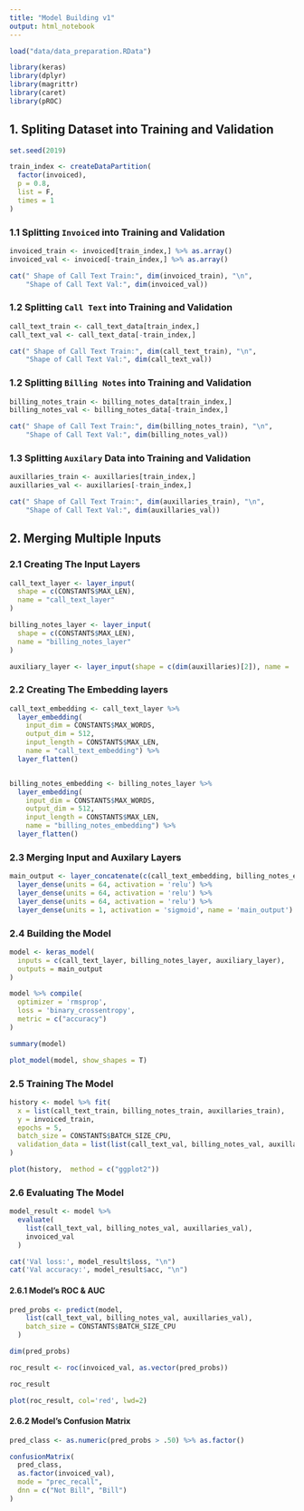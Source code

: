 ---
title: "Model Building v1"
output: html_notebook
---

```{r setup, include=F}
load("data/data_preparation.RData")
```

```{r, message=FALSE}
library(keras)
library(dplyr)
library(magrittr)
library(caret)
library(pROC)
```

## 1. Spliting Dataset into Training and Validation

```{r echo = F}
set.seed(2019)

train_index <- createDataPartition(
  factor(invoiced),
  p = 0.8,
  list = F,
  times = 1
)
```

### 1.1 Splitting `Invoiced` into Training and Validation

```{r}
invoiced_train <- invoiced[train_index,] %>% as.array()
invoiced_val <- invoiced[-train_index,] %>% as.array()

cat(" Shape of Call Text Train:", dim(invoiced_train), "\n",
    "Shape of Call Text Val:", dim(invoiced_val))
```

### 1.2 Splitting `Call Text` into Training and Validation

```{r}
call_text_train <- call_text_data[train_index,]
call_text_val <- call_text_data[-train_index,]

cat(" Shape of Call Text Train:", dim(call_text_train), "\n",
    "Shape of Call Text Val:", dim(call_text_val))
```

### 1.2 Splitting `Billing Notes` into Training and Validation

```{r}
billing_notes_train <- billing_notes_data[train_index,]
billing_notes_val <- billing_notes_data[-train_index,]

cat(" Shape of Call Text Train:", dim(billing_notes_train), "\n",
    "Shape of Call Text Val:", dim(billing_notes_val))
```

### 1.3 Splitting `Auxilary` Data into Training and Validation

```{r}
auxillaries_train <- auxillaries[train_index,]
auxillaries_val <- auxillaries[-train_index,]

cat(" Shape of Call Text Train:", dim(auxillaries_train), "\n",
    "Shape of Call Text Val:", dim(auxillaries_val))
```

## 2. Merging Multiple Inputs

### 2.1 Creating The Input Layers

```{r}
call_text_layer <- layer_input(
  shape = c(CONSTANTS$MAX_LEN),
  name = "call_text_layer"
)

billing_notes_layer <- layer_input(
  shape = c(CONSTANTS$MAX_LEN),
  name = "billing_notes_layer"
)

auxiliary_layer <- layer_input(shape = c(dim(auxillaries)[2]), name = 'auxiliary_layer')
```

### 2.2 Creating The Embedding layers

```{r}
call_text_embedding <- call_text_layer %>%
  layer_embedding(
    input_dim = CONSTANTS$MAX_WORDS,
    output_dim = 512,
    input_length = CONSTANTS$MAX_LEN,
    name = "call_text_embedding") %>%
  layer_flatten()


billing_notes_embedding <- billing_notes_layer %>%
  layer_embedding(
    input_dim = CONSTANTS$MAX_WORDS,
    output_dim = 512,
    input_length = CONSTANTS$MAX_LEN,
    name = "billing_notes_embedding") %>%
  layer_flatten()
```

### 2.3 Merging Input and Auxilary Layers

```{r}
main_output <- layer_concatenate(c(call_text_embedding, billing_notes_embedding, auxiliary_layer)) %>%
  layer_dense(units = 64, activation = 'relu') %>%
  layer_dense(units = 64, activation = 'relu') %>%
  layer_dense(units = 64, activation = 'relu') %>%
  layer_dense(units = 1, activation = 'sigmoid', name = 'main_output')
```

### 2.4 Building the Model

```{r}
model <- keras_model(
  inputs = c(call_text_layer, billing_notes_layer, auxiliary_layer),
  outputs = main_output
)
```

```{r}
model %>% compile(
  optimizer = 'rmsprop',
  loss = 'binary_crossentropy',
  metric = c("accuracy")
)

summary(model)
```

```{r eval = F}
plot_model(model, show_shapes = T)
```

### 2.5 Training The Model

```{r echo = T, results = 'hide'}
history <- model %>% fit(
  x = list(call_text_train, billing_notes_train, auxillaries_train),
  y = invoiced_train,
  epochs = 5,
  batch_size = CONSTANTS$BATCH_SIZE_CPU,
  validation_data = list(list(call_text_val, billing_notes_val, auxillaries_val), invoiced_val)
)
```

```{r}
plot(history,  method = c("ggplot2"))
```

### 2.6 Evaluating The Model

```{r echo = T, results = 'hide'}
model_result <- model %>%
  evaluate(
    list(call_text_val, billing_notes_val, auxillaries_val),
    invoiced_val
  )
```

```{r}
cat('Val loss:', model_result$loss, "\n")
cat('Val accuracy:', model_result$acc, "\n")
```


#### 2.6.1 Model's ROC & AUC

```{r}
pred_probs <- predict(model,
    list(call_text_val, billing_notes_val, auxillaries_val),
    batch_size = CONSTANTS$BATCH_SIZE_CPU
  )

dim(pred_probs)
```

```{r}
roc_result <- roc(invoiced_val, as.vector(pred_probs))

roc_result
```

```{r}
plot(roc_result, col='red', lwd=2)
```

#### 2.6.2 Model's Confusion Matrix

```{r}
pred_class <- as.numeric(pred_probs > .50) %>% as.factor()

confusionMatrix(
  pred_class,
  as.factor(invoiced_val),
  mode = "prec_recall",
  dnn = c("Not Bill", "Bill")
)
```




